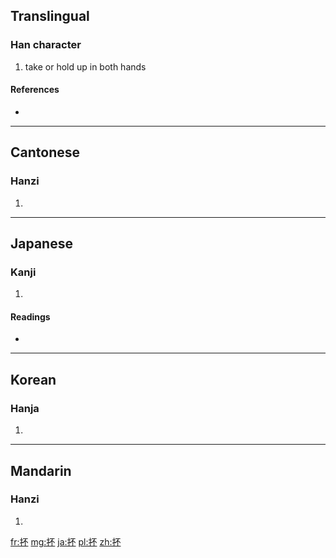 ==Translingual==

===Han character===
{{Han char|rn=64|rad=手|as=04|sn=7|four=5109<sub>0</sub>|canj=手一火 (QMF)}}

# take or hold up in both hands

====References====
* {{Han ref|kx=0421.120|dkj=11886|dj=0768.120|hdz=31834.050|uh=6294|ud=25236|bh=CAEB|bd=51947}}

----

==Cantonese==

===Hanzi===
{{yue-hanzi|jyut=|y=pau4}}

# {{defn|lang=yue|sort=手04}}

----

==Japanese==

===Kanji===
{{ja-kanji|grade=|rs=手04}}

# {{defn|lang=ja|sort=手04}}

====Readings====
* {{ja-readings|on=[[ほう]] (hō), [[はい]] (hai)|kun=[[すくう]] (sukuu), [[など]] (nado)}}

----

==Korean==

===Hanja===
{{ko-hanja|hangeul=부|eumhun=|rv=bu|mr=pu|y=pu}}

# {{defn|lang=ko|sort=手04}}

----

==Mandarin==

===Hanzi===
{{cmn-hanzi|pin=[[bào]] ([[bao4]]), [[póu]] ([[pou2]])|wg=pao<sup>4</sup>, p'ou<sup>2</sup>}}

# {{defn|lang=cmn|sort=手04}}

[[fr:抔]]
[[mg:抔]]
[[ja:抔]]
[[pl:抔]]
[[zh:抔]]